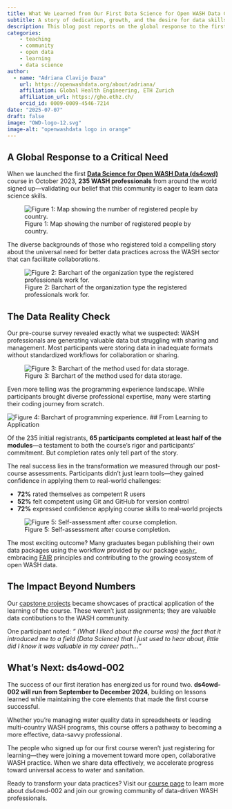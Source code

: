 ```yaml
---
title: What We Learned from Our First Data Science for Open WASH Data Course
subtitle: A story of dedication, growth, and the desire for data skills in the WASH community.
description: This blog post reports on the global response to the first Data Science for Open WASH Data (ds4owd) course launched in October 2023, which attracted 235 WASH professionals worldwide. The post examines participants' backgrounds, data management challenges, and learning outcomes, while announcing the upcoming second iteration of the course running from September to December 2024.
categories:
    - teaching
    - community
    - open data
    - learning
    - data science
author: 
  - name: "Adriana Clavijo Daza"
    url: https://openwashdata.org/about/adriana/
    affiliation: Global Health Engineering, ETH Zurich
    affiliation_url: https://ghe.ethz.ch/
    orcid_id: 0009-0009-4546-7214
date: "2025-07-07"
draft: false
image: "OWD-logo-12.svg"
image-alt: "openwashdata logo in orange"
---
```


## A Global Response to a Critical Need

When we launched the first [**Data Science for Open WASH Data (ds4owd)**](https://ds4owd-001.github.io/website/) course in October 2023, **235 WASH professionals** from around the world signed up—validating our belief that this community is eager to learn data science skills.

![Figure 1: Map showing the number of registered people by country.](plot-countries-1.png)

The diverse backgrounds of those who registered told a compelling story about the universal need for better data practices across the WASH sector that can facilitate collaborations.

![Figure 2: Barchart of the organization type the registered professionals work for.](plot-organisation-1.png)

## The Data Reality Check

Our pre-course survey revealed exactly what we suspected: WASH professionals are generating valuable data but struggling with sharing and management. Most participants were storing data in inadequate formats without standardized workflows for collaboration or sharing.

![Figure 3: Barchart of the method used for data storage.](plot-storage-1.png)

Even more telling was the programming experience landscape. While participants brought diverse professional expertise, many were starting their coding journey from scratch.

![Figure 4: Barchart of programming experience.](plot-programming-experience-1.png)
## From Learning to Application

Of the 235 initial registrants, **65 participants completed at least half of the modules**—a testament to both the course's rigor and participants' commitment. But completion rates only tell part of the story.

The real success lies in the transformation we measured through our post-course assessments. Participants didn't just learn tools—they gained confidence in applying them to real-world challenges: 

- **72%** rated themselves as competent R users
- **52%** felt competent using Git and GitHub for version control
- **72%** expressed confidence applying course skills to real-world projects

![Figure 5: Self-assessment after course completion.](plot-post-1.png)

The most exciting outcome? Many graduates began publishing their own data packages using the workflow provided by our package [`washr`](https://global-health-engineering.github.io/ghedatapublishing/), embracing [FAIR](https://www.go-fair.org/fair-principles/) principles and contributing to the growing ecosystem of open WASH data.

## The Impact Beyond Numbers

Our [capstone projects](https://openwashdata.org/pages/academy/graduates/) became showcases of practical application of the learning of the course. These weren't just assignments; they are valuable data contibutions to the WASH community.

One participant noted: *" (What I liked about the course was) the fact that it introduced me to a field (Data Science) that I just used to hear about, little did I know it was valuable in my career path..."*

## What's Next: ds4owd-002

The success of our first iteration has energized us for round two. **ds4owd-002 will run from September to December 2024**, building on lessons learned while maintaining the core elements that made the first course successful.

Whether you're managing water quality data in spreadsheets or leading multi-country WASH programs, this course offers a pathway to becoming a more effective, data-savvy professional.

The people who signed up for our first course weren't just registering for learning—they were joining a movement toward more open, collaborative WASH practice. When we share data effectively, we accelerate progress toward universal access to water and sanitation.

Ready to transform your data practices? Visit our [course page](https://ds4owd-002.github.io/website/) to learn more about ds4owd-002 and join our growing community of data-driven WASH professionals.
